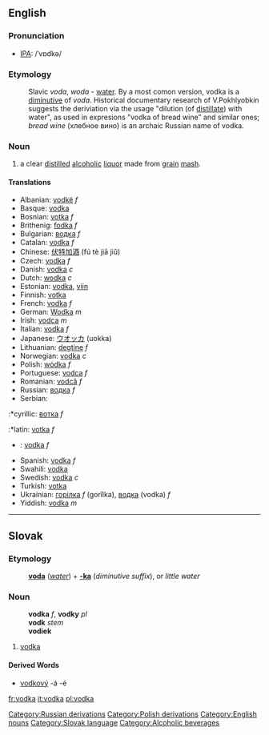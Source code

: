{{wikipedia}}
==English==

===Pronunciation===
*[[International Phonetic Alphabet|IPA]]: /ˈvɒdkə/

===Etymology===

:Slavic ''voda'', ''woda'' - [[water]]. By a most comon version, vodka is a [[diminutive]] of ''voda''. Historical documentary research of V.Pokhlyobkin suggests the deriviation via the usage "dilution (of [[distil]]late) with water", as used in expresions "vodka of bread wine" and similar ones; ''bread wine'' (хлебное вино) is an archaic Russian name of vodka.

===Noun===

# a clear [[distil]]led [[alcoholic]] [[liquor]] made from [[grain]] [[mash]].

====Translations====
*Albanian: [[vodkë]] ''f''
*Basque: [[vodka]]
*Bosnian: [[votka]] ''f''
*Brithenig: [[fodka]] ''f''
*Bulgarian: [[водка]] ''f''
*Catalan: [[vodka]] ''f''
*Chinese: [[伏特加酒]] (fú tè jiā jiǔ)
*Czech: [[vodka]] ''f''
*Danish: [[vodka]] ''c''
*Dutch: [[wodka]] ''c''
*Estonian: [[vodka]], [[viin]]
*Finnish: [[votka]]
*French: [[vodka]] ''f''
*German: [[Wodka]] ''m''
*Irish: [[vodca]] ''m''
*Italian: [[vodka]] ''f''
*Japanese: [[ウオッカ]] (uokka)
*Lithuanian: [[degtine]] ''f''
*Norwegian: [[vodka]] ''c''
*Polish: [[wódka]] ''f''
*Portuguese: [[vodca]] ''f''
*Romanian: [[vodcă]] ''f''
*Russian: [[водка]] ''f''
*Serbian:
:*cyrillic: [[вотка]] ''f''
:*latin: [[votka]] ''f''
*{{sk}}: [[vodka#Slovak|vodka]] ''f''
*Spanish: [[vodka]] ''f''
*Swahili: [[vodka]]
*Swedish: [[vodka]] ''c''
*Turkish: [[votka]]
*Ukrainian: [[горілка]] ''f'' (gorîlka), [[водка]] (vodka) ''f''
*Yiddish: [[vodka]] ''m''

----

==Slovak==
===Etymology===
:'''[[voda#Slovak|voda]]''' (''[[water]]'') + '''[[-ka#Slovak|-ka]]''' (''diminutive suffix''), or ''little water''
===Noun===
:'''vodka''' ''f'', '''vodky''' ''pl''
:'''vodk''' ''stem''
:'''vodiek''' ''{{genpl}}''
:{{decpat}} {{zena}}
# [[vodka#English|vodka]]
====Derived Words====
* [[vodkový]] -á -é

[[Category:Russian derivations]]
[[Category:Polish derivations]]
[[Category:English nouns]]
[[Category:Slovak language]]
[[Category:Alcoholic beverages]]
[[fr:vodka]]
[[it:vodka]]
[[pl:vodka]]